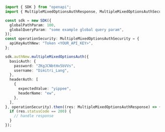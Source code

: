 ```typescript showLineNumbers copy filename="Multiple Mixed Options Auth usage example"
import { SDK } from "openapi";
import { MultipleMixedOptionsAuthResponse, MultipleMixedOptionsAuthSecurity } from "openapi/dist/sdk/models/operations";

const sdk = new SDK({
  globalPathParam: 100,
  globalQueryParam: "some example global query param",
});
const operationSecurity: MultipleMixedOptionsAuthSecurity = {
  apiKeyAuthNew: "Token <YOUR_API_KEY>",
};

sdk.authNew.multipleMixedOptionsAuth({
  basicAuth: {
    password: "ZKgJCNbtHx5bVVs",
    username: "Dimitri_Lang",
  },
  headerAuth: [
    {
      expectedValue: "yippee",
      headerName: "ew",
    },
  ],
}, operationSecurity).then((res: MultipleMixedOptionsAuthResponse) => {
  if (res.statusCode == 200) {
    // handle response
  }
});
```
